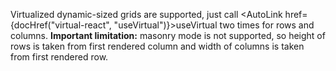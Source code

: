 
Virtualized dynamic-sized grids are supported,
just call <AutoLink href={docHref("virtual-react", "useVirtual")}>useVirtual</AutoLink> two times for rows and columns.
**Important limitation:** masonry mode is not supported, so height of rows is taken from first rendered column and width of columns
is taken from first rendered row.
